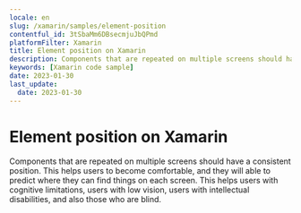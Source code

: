 ```yaml
---
locale: en
slug: /xamarin/samples/element-position
contentful_id: 3tSbaMm6DBsecmjuJbQPmd
platformFilter: Xamarin
title: Element position on Xamarin
description: Components that are repeated on multiple screens should have a consistent position.
keywords: [Xamarin code sample]
date: 2023-01-30
last_update:
  date: 2023-01-30
---
```


# Element position on Xamarin

Components that are repeated on multiple screens should have a consistent position. This helps users to become comfortable, and they will able to predict where they can find things on each screen. This helps users with cognitive limitations, users with low vision, users with intellectual disabilities, and also those who are blind.

<CodeSample id="element-position" locale="en" platform="xamarin"/>
